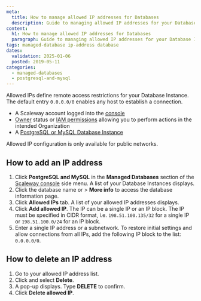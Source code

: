```yaml
---
meta:
  title: How to manage allowed IP addresses for Databases
  description: Guide to managing allowed IP addresses for your Database Instances.
content:
  h1: How to manage allowed IP addresses for Databases
  paragraph: Guide to managing allowed IP addresses for your Database Instances.
tags: managed-database ip-address database
dates:
  validation: 2025-01-06
  posted: 2019-05-11
categories:
  - managed-databases
  - postgresql-and-mysql
---
```


Allowed IPs define remote access restrictions for your Database Instance. The default entry `0.0.0.0/0` enables any host to establish a connection.

<Macro id="requirements" />

- A Scaleway account logged into the [console](https://console.scaleway.com)
- [Owner](/identity-and-access-management/iam/concepts/#owner) status or [IAM permissions](/identity-and-access-management/iam/concepts/#permission) allowing you to perform actions in the intended Organization
- A [PostgreSQL or MySQL Database Instance](/managed-databases/postgresql-and-mysql/quickstart/)

<Message type="note">
  Allowed IP configuration is only available for public networks.
</Message>

## How to add an IP address

1. Click **PostgreSQL and MySQL** in the **Managed Databases** section of the [Scaleway console](https://console.scaleway.com) side menu. A list of your Database Instances displays.
2. Click the database name or <Icon name="more" /> > **More info** to access the database information page.
3. Click **Allowed IPs** tab. A list of your allowed IP addresses displays.
4. Click **Add allowed IP**. The IP can be a single IP or an IP block.
    <Message type="note">
      The IP must be specified in CIDR format, i.e. `198.51.100.135/32` for a single IP or `198.51.100.0/24` for an IP block.
    </Message>
5. Enter a single IP address or a subnetwork.
    <Message type="note">
      To restore initial settings and allow connections from all IPs, add the following IP block to the list: `0.0.0.0/0`.
    </Message>

## How to delete an IP address

1. Go to your allowed IP address list.
2. Click <Icon name="more" /> and select **Delete**.
3. A pop-up displays. Type **DELETE** to confirm.
4. Click **Delete allowed IP**.


